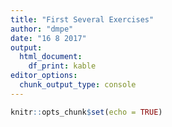 ```yaml
---
title: "First Several Exercises"
author: "dmpe"
date: "16 8 2017"
output: 
  html_document: 
    df_print: kable
editor_options: 
  chunk_output_type: console
---
```


```r
knitr::opts_chunk$set(echo = TRUE)
```

```r

```

```r

```

```r

```